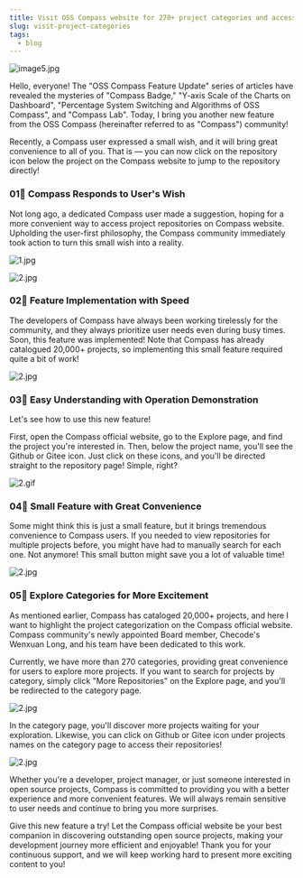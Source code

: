 ```yaml
---
title: Visit OSS Compass website for 270+ project categories and access the repositories with just one-click, saving you time and efforts!
slug: visit-project-categories
tags:
  - blog
---
```


![image5.jpg](media/report-en.png)

<!--truncate-->

Hello, everyone! The "OSS Compass Feature Update" series of articles have revealed the mysteries of "Compass Badge," "Y-axis Scale of the Charts on Dashboard", "Percentage System Switching and Algorithms of OSS Compass", and "Compass Lab". Today, I bring you another new feature from the OSS Compass (hereinafter referred to as "Compass") community!

Recently, a Compass user expressed a small wish, and it will bring great convenience to all of you. That is — you can now click on the repository icon below the project on the Compass website to jump to the repository directly!

### 01🌟 Compass Responds to User's Wish

Not long ago, a dedicated Compass user made a suggestion, hoping for a more convenient way to access project repositories on Compass website. Upholding the user-first philosophy, the Compass community immediately took action to turn this small wish into a reality.

![1.jpg](media/1.jpg)

![2.jpg](media/2.jpg)

### 02🌟 Feature Implementation with Speed

The developers of Compass have always been working tirelessly for the community, and they always prioritize user needs even during busy times. Soon, this feature was implemented! Note that Compass has already catalogued 20,000+ projects, so implementing this small feature required quite a bit of work!

![2.jpg](media/3.jpg)

### 03🌟 Easy Understanding with Operation Demonstration

Let's see how to use this new feature!

First, open the Compass official website, go to the Explore page, and find the project you're interested in. Then, below the project name, you'll see the Github or Gitee icon. Just click on these icons, and you'll be directed straight to the repository page! Simple, right?

![2.gif](media/1.gif)

### 04🌟 Small Feature with Great Convenience

Some might think this is just a small feature, but it brings tremendous convenience to Compass users. If you needed to view repositories for multiple projects before, you might have had to manually search for each one. Not anymore! This small button might save you a lot of valuable time!

![2.jpg](media/4.png)

### 05🌟 Explore Categories for More Excitement

As mentioned earlier, Compass has cataloged 20,000+ projects, and here I want to highlight the project categorization on the Compass official website. Compass community's newly appointed Board member, Checode's Wenxuan Long, and his team have been dedicated to this work.

Currently, we have more than 270 categories, providing great convenience for users to explore more projects. If you want to search for projects by category, simply click "More Repositories" on the Explore page, and you'll be redirected to the category page.

![2.jpg](media/6.jpg)

In the category page, you'll discover more projects waiting for your exploration. Likewise, you can click on Github or Gitee icon under projects names on the category page to access their repositories!

![2.jpg](media/5.png)

Whether you're a developer, project manager, or just someone interested in open source projects, Compass is committed to providing you with a better experience and more convenient features. We will always remain sensitive to user needs and continue to bring you more surprises.

Give this new feature a try! Let the Compass official website be your best companion in discovering outstanding open source projects, making your development journey more efficient and enjoyable! Thank you for your continuous support, and we will keep working hard to present more exciting content to you!
